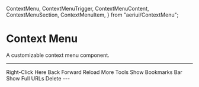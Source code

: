   ContextMenu,
  ContextMenuTrigger,
  ContextMenuContent,
  ContextMenuSection,
  ContextMenuItem,
} from "aeriui/ContextMenu";

# Context Menu

A customizable context menu component.

---
<ComponentWrapper>
    <ContextMenu>
        <ContextMenuTrigger className="border-border bg-background flex h-[300px] w-[600px] items-center justify-center rounded-md border border-dashed text-sm">
            Right-Click Here
        </ContextMenuTrigger>
        <ContextMenuContent>
            <ContextMenuSection seperator>
            <ContextMenuItem>Back</ContextMenuItem>
            <ContextMenuItem>Forward</ContextMenuItem>
            <ContextMenuItem>Reload</ContextMenuItem>
            <ContextMenuItem>More Tools</ContextMenuItem>
            </ContextMenuSection>
            <ContextMenuSection seperator>
            <ContextMenuItem>Show Bookmarks Bar</ContextMenuItem>
            <ContextMenuItem>Show Full URLs</ContextMenuItem>
            </ContextMenuSection>
            <ContextMenuSection>
            <ContextMenuItem variant="destructive">
                Delete
            </ContextMenuItem>
            </ContextMenuSection>
        </ContextMenuContent>
    </ContextMenu>
</ComponentWrapper>
---